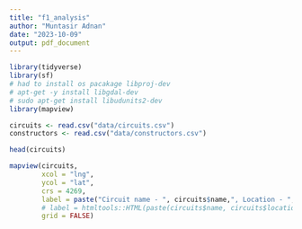 ```yaml
---
title: "f1_analysis"
author: "Muntasir Adnan"
date: "2023-10-09"
output: pdf_document
---
```


```r
library(tidyverse)
library(sf)
# had to install os pacakage libproj-dev
# apt-get -y install libgdal-dev
# sudo apt-get install libudunits2-dev
library(mapview)
```

```r
circuits <- read.csv("data/circuits.csv")
constructors <- read.csv("data/constructors.csv")
```

```r
head(circuits)
```
```r
mapview(circuits, 
        xcol = "lng", 
        ycol = "lat", 
        crs = 4269, 
        label = paste("Circuit name - ", circuits$name,", Location - ", circuits$location, ", ", circuits$country, sep = ""), 
        # label = htmltools::HTML(paste(circuits$name, circuits$location, sep = '<br/>')),
        grid = FALSE)
```


